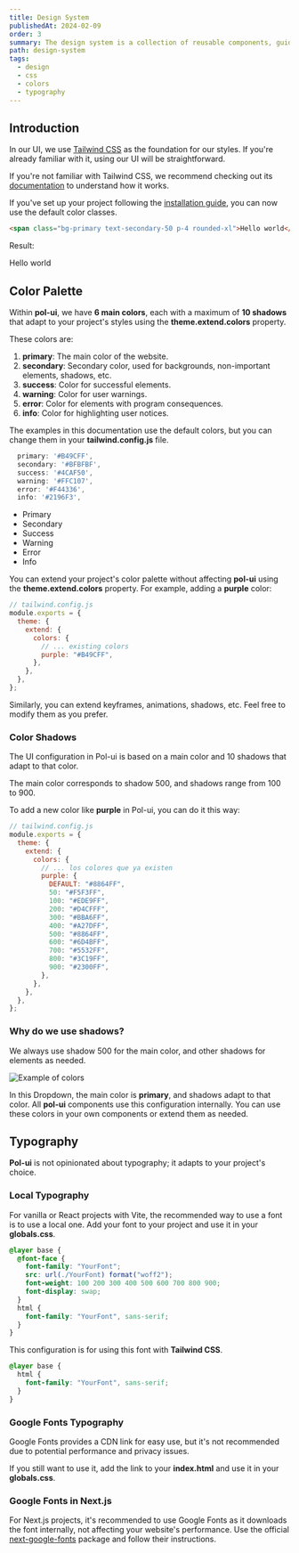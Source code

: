 ```yaml
---
title: Design System
publishedAt: 2024-02-09
order: 3
summary: The design system is a collection of reusable components, guided by clear standards, that can be assembled together to build any number of applications.
path: design-system
tags:
  - design
  - css
  - colors
  - typography
---
```


## Introduction

In our UI, we use [Tailwind CSS](https://tailwindcss.com/) as the foundation for our styles. If you're already familiar with it, using our UI will be straightforward.

If you're not familiar with Tailwind CSS, we recommend checking out its [documentation](https://tailwindcss.com/docs) to understand how it works.

If you've set up your project following the [installation guide](/docs/getting-started), you can now use the default color classes.

```html title="Example of using default color classes" caption="Check that primary color is the one you set in your tailwind.config.js" showLineNumbers="true"
<span class="bg-primary text-secondary-50 p-4 rounded-xl">Hello world</span>
```

Result:

<span class="bg-primary text-secondary-50 p-4 rounded-xl">Hello world</span>

## Color Palette

Within **pol-ui**, we have **6 main colors**, each with a maximum of **10 shadows** that adapt to your project's styles using the **theme.extend.colors** property.

These colors are:

1. **primary**: The main color of the website.
2. **secondary**: Secondary color, used for backgrounds, non-important elements, shadows, etc.
3. **success**: Color for successful elements.
4. **warning**: Color for user warnings.
5. **error**: Color for elements with program consequences.
6. **info**: Color for highlighting user notices.

The examples in this documentation use the default colors, but you can change them in your **tailwind.config.js** file.

```js
  primary: '#B49CFF',
  secondary: '#BFBFBF',
  success: '#4CAF50',
  warning: '#FFC107',
  error: '#F44336',
  info: '#2196F3',
```

<ul className="grid grid-cols-3 gap-2">
  <li className="flex w-full justify-center rounded-lg bg-primary text-center">
    Primary
  </li>
  <li className="flex w-full justify-center rounded-lg bg-secondary text-center">
    Secondary
  </li>
  <li className="flex w-full justify-center rounded-lg bg-success text-center">
    Success
  </li>
  <li className="flex w-full justify-center rounded-lg bg-warning text-center">
    Warning
  </li>
  <li className="flex w-full justify-center rounded-lg bg-error text-center">
    Error
  </li>
  <li className="flex w-full justify-center rounded-lg bg-info text-center">
    Info
  </li>
</ul>

You can extend your project's color palette without affecting **pol-ui** using the **theme.extend.colors** property. For example, adding a **purple** color:

```js
// tailwind.config.js
module.exports = {
  theme: {
    extend: {
      colors: {
        // ... existing colors
        purple: "#B49CFF",
      },
    },
  },
};
```

Similarly, you can extend keyframes, animations, shadows, etc. Feel free to modify them as you prefer.

### Color Shadows

The UI configuration in Pol-ui is based on a main color and 10 shadows that adapt to that color.

The main color corresponds to shadow 500, and shadows range from 100 to 900.

To add a new color like **purple** in Pol-ui, you can do it this way:

```js
// tailwind.config.js
module.exports = {
  theme: {
    extend: {
      colors: {
        // ... los colores que ya existen
        purple: {
          DEFAULT: "#8864FF",
          50: "#F5F3FF",
          100: "#EDE9FF",
          200: "#D4CFFF",
          300: "#BBA6FF",
          400: "#A27DFF",
          500: "#8864FF",
          600: "#6D4BFF",
          700: "#5532FF",
          800: "#3C19FF",
          900: "#2300FF",
        },
      },
    },
  },
};
```

### Why do we use shadows?

We always use shadow 500 for the main color, and other shadows for elements as needed.

<Image
  src="/images/docs/ColorsExample.png"
  alt="Example of colors"
  width={500}
  height={500}
/>

In this Dropdown, the main color is **primary**, and shadows adapt to that color.
All **pol-ui** components use this configuration internally. You can use these colors in your own components or extend them as needed.

## Typography

**Pol-ui** is not opinionated about typography; it adapts to your project's choice.

### Local Typography

For vanilla or React projects with Vite, the recommended way to use a font is to use a local one. Add your font to your project and use it in your **globals.css**.

```css
@layer base {
  @font-face {
    font-family: "YourFont";
    src: url(./YourFont) format("woff2");
    font-weight: 100 200 300 400 500 600 700 800 900;
    font-display: swap;
  }
  html {
    font-family: "YourFont", sans-serif;
  }
}
```

This configuration is for using this font with **Tailwind CSS**.

```css
@layer base {
  html {
    font-family: "YourFont", sans-serif;
  }
}
```

### Google Fonts Typography

Google Fonts provides a CDN link for easy use, but it's not recommended due to potential performance and privacy issues.

If you still want to use it, add the link to your **index.html** and use it in your **globals.css**.

### Google Fonts in Next.js

For Next.js projects, it's recommended to use Google Fonts as it downloads the font internally, not affecting your website's performance. Use the official [next-google-fonts](https://nextjs.org/docs/pages/api-reference/components/font) package and follow their instructions.
